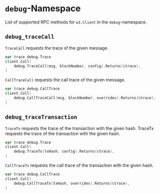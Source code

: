 # `debug`-Namespace

List of supported RPC methods for `w3.Client` in the `debug`-namespace.

## `debug_traceCall`
`TraceCall` requests the trace of the given message.
```go {3}
var trace debug.Trace
client.Call(
    debug.TraceCall(msg, blockNumber, config).Returns(&trace),
)
```

`CallTraceCall` requests the call trace of the given message.
```go {3}
var trace debug.CallTrace
client.Call(
    debug.CallTraceCall(msg, blockNumber, overrides).Returns(&trace),
)
```

## `debug_traceTransaction`
`TraceTx` requests the trace of the transaction with the given hash.
TraceTx requests the trace of the transaction with the given hash.
```go {3}
var trace debug.Trace
client.Call(
    debug.TraceTx(txHash, config).Returns(&trace),
)
```

`CallTraceTx` requests the call trace of the transaction with the given hash.
```go {3}
var trace debug.CallTrace
client.Call(
    debug.CallTraceTx(txHash, overrides).Returns(&trace),
)
```
